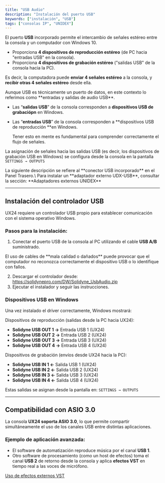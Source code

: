 ```yaml
---
title: "USB Audio"
description: "Instalación del puerto USB"
keywords: ["instalación", "USB"]
tags: ["consolas IP", "UNIDEX"]
---
```


El puerto **USB** incorporado permite el intercambio de señales estéreo entre la consola y un computador con Windows 10.

- <Icon icon="arrow-right-to-line" iconType="solid" color="#008dff" size={22} /> Proporciona **4 dispositivos de reproducción estéreo** (de PC hacia "entradas USB" en la consola).
- <Icon icon="arrow-left-from-line" iconType="solid" color="#00860b" size={22} /> Proporciona **4 dispositivos de grabación estéreo** ("salidas USB" de la consola hacia la PC).

Es decir, la computadora puede **enviar 4 señales estéreo** a la consola, y **recibir otras 4 señales estéreo** desde ella.

<Info>
  Aunque USB es técnicamente un puerto de datos, en este contexto lo referimos como **entradas y salidas de audio USB**.

  - Las “**salidas USB**” de la consola corresponden a **dispositivos USB de grabaciópn** en Windows.
  - Las “**entradas USB**” de la consola corresponden a \*\*dispositivos USB de reproducción \*\*en Windows.

    Tener esto en mente es fundamental para comprender correctamente el flujo de señales.
</Info>

La asignación de señales hacia las salidas USB (es decir, los dispositivos de grabación USB en Windows) se configura desde la consola en la pantalla `SETTINGS → OUTPUTS`

<Warning>
  La siguiente descripción se refiere al **conector USB incorporado** en el Panel Trasero.\
  Para instalar un **adaptador externo UDX-USB**, consultar la sección: **Adaptadores externos UNIDEX**
</Warning>

---

## Instalación del controlador USB

UX24 requiere un controlador USB propio para establecer comunicación con el sistema operativo Windows.

### Pasos para la instalación:

1. Conectar el puerto USB de la consola al PC utilizando el cable **USB A/B** suministrado.

<Danger>
  El uso de cables de **mala calidad o dañados** puede provocar que el computador no reconozca correctamente el dispositivo USB o lo identifique con fallos.
</Danger>

2. Descargar el controlador desde:\
   https://solidynepro.com/DW/Solidyne_UsbAudio.zip
3. Ejecutar el instalador y seguir las instrucciones.

### Dispositivos USB en Windows

Una vez instalado el driver correctamente, Windows mostrará:

Dispositivos de reproducción (salidas desde la PC hacia UX24):

- **Solidyne USB OUT 1 →** Entrada USB 1 (UX24)
- **Solidyne USB OUT 2 →** Entrada USB 2 (UX24)
- **Solidyne USB OUT 3 →** Entrada USB 3 (UX24)
- **Solidyne USB OUT 4 →** Entrada USB 4 (UX24)

Dispositivos de grabación (envíos desde UX24 hacia la PC):

- **Solidyne USB IN 1 ←** Salida USB 1 (UX24)
- **Solidyne USB IN 2 ←** Salida USB 2 (UX24)
- **Solidyne USB IN 3 ←** Salida USB 3 (UX24)
- **Solidyne USB IN 4 ←** Salida USB 4 (UX24)

Estas salidas se asignan desde la pantalla en: `SETTINGS → OUTPUTS`

---

## Compatibilidad con ASIO 3.0

La consola **UX24 soporta ASIO 3.0**, lo que permite compartir simultáneamente el uso de los canales USB entre distintas aplicaciones.

### Ejemplo de aplicación avanzada:

- El software de automatización reproduce música por el canal **USB 1**.
- Otro software de procesamiento (como un host de efectos) toma el canal **USB 2** de retorno desde la consola y aplica **efectos VST** en tiempo real a las voces de micrófono.

<Icon icon="video" iconType="solid" color="#b30000" size={25} />  [Uso de efectos externos VST ](https://youtu.be/qKi0MMbBEuc?si=j2B0-sSk--1DxuZE)